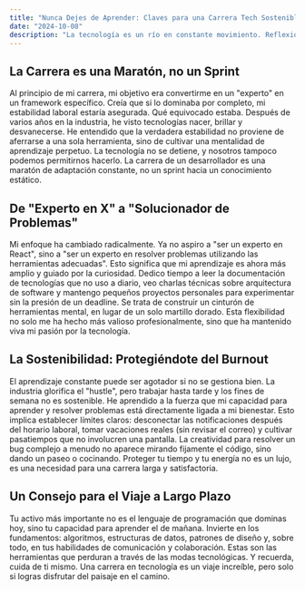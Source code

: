```yaml
---
title: "Nunca Dejes de Aprender: Claves para una Carrera Tech Sostenible"
date: "2024-10-08"
description: "La tecnología es un río en constante movimiento. Reflexiones sobre cómo pasar de ser un experto en 'X' a un maestro del aprendizaje, evitando el burnout y encontrando la verdadera estabilidad profesional."
---
```



## La Carrera es una Maratón, no un Sprint

Al principio de mi carrera, mi objetivo era convertirme en un "experto" en un framework específico. Creía que si lo dominaba por completo, mi estabilidad laboral estaría asegurada. Qué equivocado estaba. Después de varios años en la industria, he visto tecnologías nacer, brillar y desvanecerse. He entendido que la verdadera estabilidad no proviene de aferrarse a una sola herramienta, sino de cultivar una mentalidad de aprendizaje perpetuo. La tecnología no se detiene, y nosotros tampoco podemos permitirnos hacerlo. La carrera de un desarrollador es una maratón de adaptación constante, no un sprint hacia un conocimiento estático.

## De "Experto en X" a "Solucionador de Problemas"

Mi enfoque ha cambiado radicalmente. Ya no aspiro a "ser un experto en React", sino a "ser un experto en resolver problemas utilizando las herramientas adecuadas". Esto significa que mi aprendizaje es ahora más amplio y guiado por la curiosidad. Dedico tiempo a leer la documentación de tecnologías que no uso a diario, veo charlas técnicas sobre arquitectura de software y mantengo pequeños proyectos personales para experimentar sin la presión de un deadline. Se trata de construir un cinturón de herramientas mental, en lugar de un solo martillo dorado. Esta flexibilidad no solo me ha hecho más valioso profesionalmente, sino que ha mantenido viva mi pasión por la tecnología.

## La Sostenibilidad: Protegiéndote del Burnout

El aprendizaje constante puede ser agotador si no se gestiona bien. La industria glorifica el "hustle", pero trabajar hasta tarde y los fines de semana no es sostenible. He aprendido a la fuerza que mi capacidad para aprender y resolver problemas está directamente ligada a mi bienestar. Esto implica establecer límites claros: desconectar las notificaciones después del horario laboral, tomar vacaciones reales (sin revisar el correo) y cultivar pasatiempos que no involucren una pantalla. La creatividad para resolver un bug complejo a menudo no aparece mirando fijamente el código, sino dando un paseo o cocinando. Proteger tu tiempo y tu energía no es un lujo, es una necesidad para una carrera larga y satisfactoria.

## Un Consejo para el Viaje a Largo Plazo

Tu activo más importante no es el lenguaje de programación que dominas hoy, sino tu capacidad para aprender el de mañana. Invierte en los fundamentos: algoritmos, estructuras de datos, patrones de diseño y, sobre todo, en tus habilidades de comunicación y colaboración. Estas son las herramientas que perduran a través de las modas tecnológicas. Y recuerda, cuida de ti mismo. Una carrera en tecnología es un viaje increíble, pero solo si logras disfrutar del paisaje en el camino.